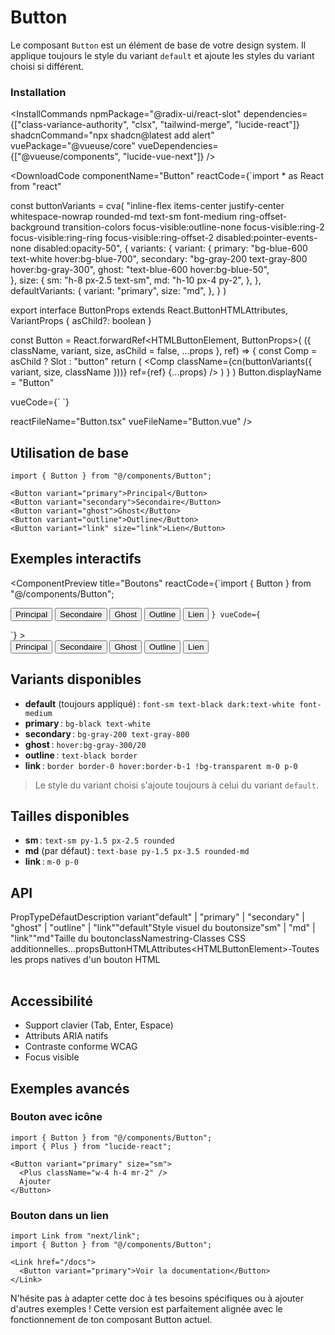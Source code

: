 
# Button

Le composant `Button` est un élément de base de votre design system. Il applique toujours le style du variant `default` et ajoute les styles du variant choisi si différent.

### Installation

<InstallCommands 
  npmPackage="@radix-ui/react-slot"
  dependencies={["class-variance-authority", "clsx", "tailwind-merge", "lucide-react"]}
  shadcnCommand="npx shadcn@latest add alert"
  vuePackage="@vueuse/core"
  vueDependencies={["@vueuse/components", "lucide-vue-next"]}
/>

<InstallTabs
  npm="npm install @radix-ui/react-slot class-variance-authority clsx tailwind-merge"
  yarn="yarn add @radix-ui/react-slot class-variance-authority clsx tailwind-merge"
  pnpm="pnpm add @radix-ui/react-slot class-variance-authority clsx tailwind-merge"
  bun="bun add @radix-ui/react-slot class-variance-authority clsx tailwind-merge"
/>

<DownloadCode
  componentName="Button"
  reactCode={`import * as React from "react"

const buttonVariants = cva(
  "inline-flex items-center justify-center whitespace-nowrap rounded-md text-sm font-medium ring-offset-background transition-colors focus-visible:outline-none focus-visible:ring-2 focus-visible:ring-ring focus-visible:ring-offset-2 disabled:pointer-events-none disabled:opacity-50",
  {
    variants: {
      variant: {
        primary: "bg-blue-600 text-white hover:bg-blue-700",
        secondary: "bg-gray-200 text-gray-800 hover:bg-gray-300",
        ghost: "text-blue-600 hover:bg-blue-50",        
      },
      size: {
        sm: "h-8 px-2.5 text-sm",
        md: "h-10 px-4 py-2",
      },
    },
    defaultVariants: {
      variant: "primary",
      size: "md",
    },
  }
)

export interface ButtonProps
  extends React.ButtonHTMLAttributes<HTMLButtonElement>,
    VariantProps<typeof buttonVariants> {
  asChild?: boolean
}

const Button = React.forwardRef<HTMLButtonElement, ButtonProps>(
  ({ className, variant, size, asChild = false, ...props }, ref) => {
    const Comp = asChild ? Slot : "button"
    return (
      <Comp
        className={cn(buttonVariants({ variant, size, className }))}
        ref={ref}
        {...props}
      />
    )
  }
)
Button.displayName = "Button"

  vueCode={`<template>
  <button
    :class="buttonClasses"
    :disabled="disabled"
    @click="$emit('click', $event)"
  >
    <slot />
  </button>
</template>

<script setup lang="ts">

interface Props {
  variant?: 'primary' | 'secondary' | 'ghost' | 'outline' | 'default'
  size?: 'sm' | 'md'
  disabled?: boolean
  class?: string
}

const props = withDefaults(defineProps<Props>(), {
  variant: 'primary',
  size: 'md',
  disabled: false
})

defineEmits<{
  click: [event: MouseEvent]
}>()

const buttonClasses = computed(() => {
  const baseClasses = 'inline-flex items-center justify-center whitespace-nowrap rounded-md text-sm font-medium ring-offset-background transition-colors focus-visible:outline-none focus-visible:ring-2 focus-visible:ring-ring focus-visible:ring-offset-2 disabled:pointer-events-none disabled:opacity-50'
  
  const variantClasses = {
    primary: 'bg-blue-600 text-white hover:bg-blue-700',
    secondary: 'bg-gray-200 text-gray-800 hover:bg-gray-300',
    ghost: 'text-blue-600 hover:bg-blue-50'
  }
  
  const sizeClasses = {
    sm: 'h-8 px-2.5 text-sm',
    md: 'h-10 px-4 py-2'
  }
  
  return [
    baseClasses,
    variantClasses[props.variant],
    sizeClasses[props.size],
    props.class
  ].filter(Boolean).join(' ')
})
</script>`}
  reactFileName="Button.tsx"
  vueFileName="Button.vue"
/>

## Utilisation de base

```tsx
import { Button } from "@/components/Button";

<Button variant="primary">Principal</Button>
<Button variant="secondary">Secondaire</Button>
<Button variant="ghost">Ghost</Button>
<Button variant="outline">Outline</Button>
<Button variant="link" size="link">Lien</Button>
```

## Exemples interactifs

<ComponentPreview
  title="Boutons"
  reactCode={`import { Button } from "@/components/Button";

<Button variant="primary">Principal</Button>
<Button variant="secondary">Secondaire</Button>
<Button variant="ghost">Ghost</Button>
<Button variant="outline">Outline</Button>
<Button variant="link" size="link">Lien</Button>
`}
vueCode={`
<script setup>
</script>

<template>
<Button variant="primary">Principal</Button>
<Button variant="secondary">Secondaire</Button>
<Button variant="ghost">Ghost</Button>
<Button variant="outline">Outline</Button>
<Button variant="link" size="link">Lien</Button>
</template>
`}
>
  <div className="flex gap-2 flex-wrap">
    <Button variant="primary">Principal</Button>
    <Button variant="secondary">Secondaire</Button>
    <Button variant="ghost">Ghost</Button>
    <Button variant="outline">Outline</Button>
    <Button variant="link" size="link">Lien</Button>
  </div>
</ComponentPreview>

## Variants disponibles

- **default** (toujours appliqué) : `font-sm text-black dark:text-white font-medium`
- **primary** : `bg-black text-white`
- **secondary** : `bg-gray-200 text-gray-800`
- **ghost** : `hover:bg-gray-300/20`
- **outline** : `text-black border`
- **link** : `border border-0 hover:border-b-1 !bg-transparent m-0 p-0`

> Le style du variant choisi s'ajoute toujours à celui du variant `default`.

## Tailles disponibles

- **sm** : `text-sm py-1.5 px-2.5 rounded`
- **md** (par défaut) : `text-base py-1.5 px-3.5 rounded-md`
- **link** : `m-0 p-0`

## API

<Table>
  <TableHeader>
    <TableRow><TableHead>Prop</TableHead><TableHead>Type</TableHead><TableHead>Défaut</TableHead><TableHead>Description</TableHead></TableRow>
  </TableHeader>
  <TableBody><TableRow><TableCell className="font-mono text-sm">variant</TableCell><TableCell className="font-mono text-sm">"default" | "primary" | "secondary" | "ghost" | "outline" | "link"</TableCell><TableCell className="font-mono text-sm">"default"</TableCell><TableCell>Style visuel du bouton</TableCell></TableRow><TableRow><TableCell className="font-mono text-sm">size</TableCell><TableCell className="font-mono text-sm">"sm" | "md" | "link"</TableCell><TableCell className="font-mono text-sm">"md"</TableCell><TableCell>Taille du bouton</TableCell></TableRow><TableRow><TableCell className="font-mono text-sm">className</TableCell><TableCell className="font-mono text-sm">string</TableCell><TableCell className="font-mono text-sm">-</TableCell><TableCell>Classes CSS additionnelles</TableCell></TableRow><TableRow><TableCell className="font-mono text-sm">...props</TableCell><TableCell className="font-mono text-sm">ButtonHTMLAttributes&lt;HTMLButtonElement&gt;</TableCell><TableCell className="font-mono text-sm">-</TableCell><TableCell>Toutes les props natives d'un bouton HTML</TableCell></TableRow></TableBody>
</Table>

## Accessibilité

- Support clavier (Tab, Enter, Espace)
- Attributs ARIA natifs
- Contraste conforme WCAG
- Focus visible

## Exemples avancés

### Bouton avec icône

```tsx
import { Button } from "@/components/Button";
import { Plus } from "lucide-react";

<Button variant="primary" size="sm">
  <Plus className="w-4 h-4 mr-2" />
  Ajouter
</Button>
```

### Bouton dans un lien

```tsx
import Link from "next/link";
import { Button } from "@/components/Button";

<Link href="/docs">
  <Button variant="primary">Voir la documentation</Button>
</Link>
```

N'hésite pas à adapter cette doc à tes besoins spécifiques ou à ajouter d'autres exemples ! Cette version est parfaitement alignée avec le fonctionnement de ton composant Button actuel. 